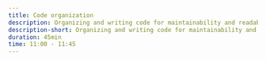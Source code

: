 ```yaml
---
title: Code organization
description: Organizing and writing code for maintainability and readability
description-short: Organizing and writing code for maintainability and readability
duration: 45min
time: 11:00 - 11:45
---
```

